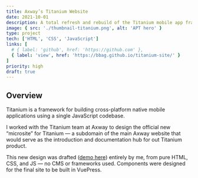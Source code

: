 ```yaml
---
title: Axway’s Titanium Website
date: 2021-10-01
description: A total refresh and rebuild of the Titanium mobile app framework’s website.
image: { src: './thumbnail-titanium.png', alt: 'APT hero' }
type: project
tech: ['HTML', 'CSS', 'JavaScript']
links: [
  # { label: 'github', href: 'https://github.com' },
  { label: 'view', href: 'https://bbag.github.io/titanium-site/' }
]
priority: high
draft: true
---
```



## Overview

Titanium is a framework for building cross-platform native mobile applications using a single JavaScript codebase.

I worked with the Titanium team at Axway to design the official new &ldquo;microsite&rdquo; for Titanium &mdash; a subdomain of the main Axway website that would serve as the introduction and documentation hub for out Titanium product.

This new design was drafted (<a href='https://bbag.github.io/titanium-site/' target='_blank'>demo here</a>) entirely by me, from pure HTML, CSS, and JS &mdash; no CMS or frameworks used. Components were designed for the final site to be built in VuePress.

<div class="content-breakout">
  <ImgGrid images={[Image1, Image2, Image3, Image4]} cols="4" />
</div>